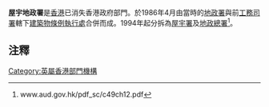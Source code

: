'''屋宇地政署'''是[[香港|香港]]已消失香港政府部門。於1986年4月由當時的[[地政署|地政署]]與前[[工務司署|工務司署]]轄下[[建築物條例執行處|建築物條例執行處]]合併而成。1994年起分拆為[[屋宇署|屋宇署]]及[[地政總署|地政總署]]<ref>www.aud.gov.hk/pdf_sc/c49ch12.pdf</ref>。

==注釋==
<references />
[[Category:英屬香港部門機構|Category:英屬香港部門機構]]
{{hk-stub}}